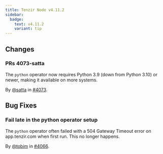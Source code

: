 ```yaml
---
title: Tenzir Node v4.11.2
sidebar:
  badge:
    text: v4.11.2
    variant: tip
---
```


## Changes

### PRs 4073-satta

The `python` operator now requires Python 3.9 (down from Python 3.10) or newer,
making it available on more systems.

By [@satta](https://github.com/satta) in [#4073](https://github.com/tenzir/tenzir/pull/4073).

## Bug Fixes

### Fail late in the python operator setup

The `python` operator often failed with a 504 Gateway Timeout error on
app.tenzir.com when first run. This no longer happens.

By [@tobim](https://github.com/tobim) in [#4066](https://github.com/tenzir/tenzir/pull/4066).
